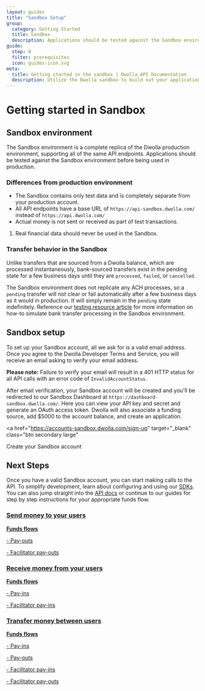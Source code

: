 ```yaml
---
layout: guides
title: "Sandbox Setup"
group:
  category: Getting Started
  title: Sandbox
  description: Applications should be tested against the Sandbox environment before being used in production.
guide:
  step: 0
  filter: prerequisites
  icon: guides-icon.svg
meta:
  title: Getting started in the sandbox | Dwolla API Documentation
  description: Utilize the Dwolla sandbox to build out your application in a testing environment for free. Integrate your application with the Dwolla API before going live.
---
```


# Getting started in Sandbox

## Sandbox environment

The Sandbox environment is a complete replica of the Dwolla production environment, supporting all of the same API endpoints. Applications should be tested against the Sandbox environment before being used in production.

### Differences from production environment

- The Sandbox contains only test data and is completely separate from your production account.
- All API endpoints have a base URL of `https://api-sandbox.dwolla.com/` instead of `https://api.dwolla.com/`
- Actual money is not sent or received as part of test transactions.

<ol class="alerts">
  <li class="alert icon-alert-info">
    Real financial data should never be used in the Sandbox.
  </li>
</ol>

### Transfer behavior in the Sandbox

Unlike transfers that are sourced from a Dwolla balance, which are processed instantaneously, bank-sourced transfers exist in the pending state for a few business days until they are `processed`, `failed`, or `cancelled`.

The Sandbox environment does not replicate any ACH processes, so a `pending` transfer will not clear or fail automatically after a few business days as it would in production. It will simply remain in the `pending` state indefinitely. Reference our [testing resource article](/resources/testing.html) for more information on how-to simulate bank transfer processing in the Sandbox environment.

## Sandbox setup

To set up your Sandbox account, all we ask for is a valid email address. Once you agree to the Dwolla Developer Terms and Service, you will receive an email asking to verify your email address.

**Please note:** Failure to verify your email will result in a 401 HTTP status for all API calls with an error code of `InvalidAccountStatus`.

After email verification, your Sandbox account will be created and you'll be redirected to our Sandbox Dashboard at `https://dashboard-sandbox.dwolla.com/`. Here you can view your API key and secret and generate an OAuth access token. Dwolla will also associate a funding source, add \$5000 to the account balance, and create an application.

<a
  href="https://accounts-sandbox.dwolla.com/sign-up"
  target="_blank"
  class="btn secondary large"
>
  Create your Sandbox account
</a>

## Next Steps

Once you have a valid Sandbox account, you can start making calls to the API. To simplify development, learn about configuring and using our [SDKs](/pages/sdks.html). You can also jump straight into the [API docs](https://docs.dwolla.com/) or continue to our guides for step by step instructions for your appropriate funds flow.

<nav class="grid-nav">
  <a href="/guides/send-money" class="icon-guides-send-small grid-nav__item">
    <h3>Send money to your users</h3>
    <p>
      <strong>Funds flows</strong>
    </p>
    <p>- Pay-outs</p>
    <p>- Facilitator pay-outs</p>
  </a>
  <a
    href="/guides/receive-money"
    class="icon-guides-receive-small grid-nav__item"
  >
    <h3>Receive money from your users</h3>
    <p>
      <strong>Funds flows</strong>
    </p>
    <p>- Pay-ins</p>
    <p>- Facilitator pay-ins</p>
  </a>
  <a
    href="/guides/transfer-money-between-users"
    class="icon-guides-transfer-small grid-nav__item"
  >
    <h3>Transfer money between users</h3>
    <p>
      <strong>Funds flows</strong>
    </p>
    <p>- Pay-ins</p>
    <p>- Pay-outs</p>
    <p>- Facilitator pay-ins</p>
    <p>- Facilitator pay-outs</p>
  </a>
</nav>
